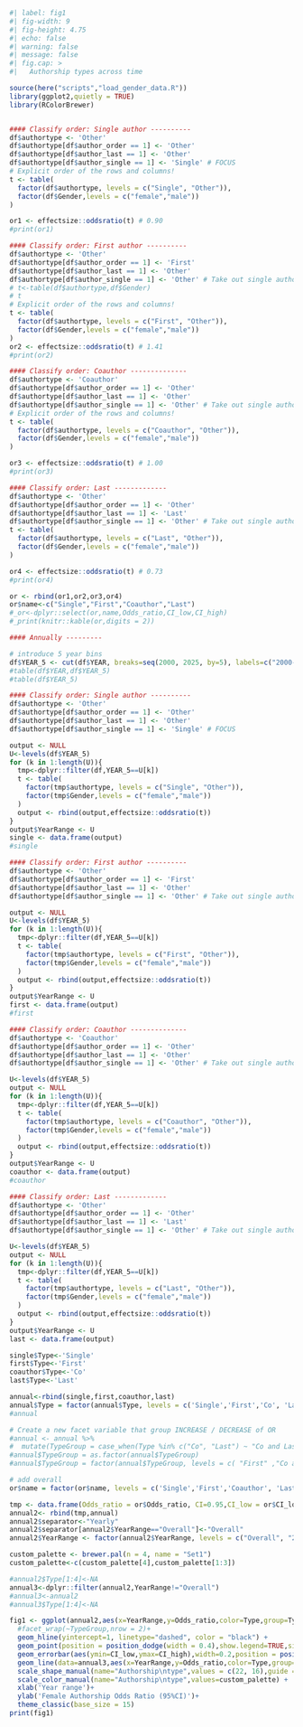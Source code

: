 ```r
#| label: fig1
#| fig-width: 9
#| fig-height: 4.75
#| echo: false
#| warning: false
#| message: false
#| fig.cap: > 
#|   Authorship types across time

source(here("scripts","load_gender_data.R"))
library(ggplot2,quietly = TRUE)
library(RColorBrewer)


#### Classify order: Single author ----------
df$authortype <- 'Other'
df$authortype[df$author_order == 1] <- 'Other'
df$authortype[df$author_last == 1] <- 'Other'
df$authortype[df$author_single == 1] <- 'Single' # FOCUS
# Explicit order of the rows and columns!
t <- table(
  factor(df$authortype, levels = c("Single", "Other")),
  factor(df$Gender,levels = c("female","male"))
)

or1 <- effectsize::oddsratio(t) # 0.90
#print(or1)

#### Classify order: First author ----------
df$authortype <- 'Other'
df$authortype[df$author_order == 1] <- 'First'
df$authortype[df$author_last == 1] <- 'Other'
df$authortype[df$author_single == 1] <- 'Other' # Take out single authors from first authors!
# t<-table(df$authortype,df$Gender)
# t
# Explicit order of the rows and columns!
t <- table(
  factor(df$authortype, levels = c("First", "Other")),
  factor(df$Gender,levels = c("female","male"))
)
or2 <- effectsize::oddsratio(t) # 1.41
#print(or2)

#### Classify order: Coauthor --------------
df$authortype <- 'Coauthor'
df$authortype[df$author_order == 1] <- 'Other'
df$authortype[df$author_last == 1] <- 'Other'
df$authortype[df$author_single == 1] <- 'Other' # Take out single authors from first authors!
# Explicit order of the rows and columns!
t <- table(
  factor(df$authortype, levels = c("Coauthor", "Other")),
  factor(df$Gender,levels = c("female","male"))
)

or3 <- effectsize::oddsratio(t) # 1.00
#print(or3)

#### Classify order: Last -------------
df$authortype <- 'Other'
df$authortype[df$author_order == 1] <- 'Other'
df$authortype[df$author_last == 1] <- 'Last'
df$authortype[df$author_single == 1] <- 'Other' # Take out single authors from first authors!
t <- table(
  factor(df$authortype, levels = c("Last", "Other")),
  factor(df$Gender,levels = c("female","male"))
)

or4 <- effectsize::oddsratio(t) # 0.73
#print(or4)

or <- rbind(or1,or2,or3,or4)
or$name<-c("Single","First","Coauthor","Last")
#_or<-dplyr::select(or,name,Odds_ratio,CI_low,CI_high)
#_print(knitr::kable(or,digits = 2))

#### Annually ---------

# introduce 5 year bins
df$YEAR_5 <- cut(df$YEAR, breaks=seq(2000, 2025, by=5), labels=c("2000-2004", "2005-2009", "2010-2014", "2015-2019", "2020-2024"), right=FALSE)
#table(df$YEAR,df$YEAR_5)
#table(df$YEAR_5)

#### Classify order: Single author ----------
df$authortype <- 'Other'
df$authortype[df$author_order == 1] <- 'Other'
df$authortype[df$author_last == 1] <- 'Other'
df$authortype[df$author_single == 1] <- 'Single' # FOCUS

output <- NULL
U<-levels(df$YEAR_5)
for (k in 1:length(U)){
  tmp<-dplyr::filter(df,YEAR_5==U[k])
  t <- table(
    factor(tmp$authortype, levels = c("Single", "Other")),
    factor(tmp$Gender,levels = c("female","male"))
  )
  output <- rbind(output,effectsize::oddsratio(t))
}
output$YearRange <- U
single <- data.frame(output)
#single

#### Classify order: First author ----------
df$authortype <- 'Other'
df$authortype[df$author_order == 1] <- 'First'
df$authortype[df$author_last == 1] <- 'Other'
df$authortype[df$author_single == 1] <- 'Other' # Take out single authors from first authors!

output <- NULL
U<-levels(df$YEAR_5)
for (k in 1:length(U)){
  tmp<-dplyr::filter(df,YEAR_5==U[k])
  t <- table(
    factor(tmp$authortype, levels = c("First", "Other")),
    factor(tmp$Gender,levels = c("female","male"))
  )
  output <- rbind(output,effectsize::oddsratio(t))
}
output$YearRange <- U
first <- data.frame(output)
#first

#### Classify order: Coauthor --------------
df$authortype <- 'Coauthor'
df$authortype[df$author_order == 1] <- 'Other'
df$authortype[df$author_last == 1] <- 'Other'
df$authortype[df$author_single == 1] <- 'Other' # Take out single authors from first authors!

U<-levels(df$YEAR_5)
output <- NULL
for (k in 1:length(U)){
  tmp<-dplyr::filter(df,YEAR_5==U[k])
  t <- table(
    factor(tmp$authortype, levels = c("Coauthor", "Other")),
    factor(tmp$Gender,levels = c("female","male"))
  )
  output <- rbind(output,effectsize::oddsratio(t))
}
output$YearRange <- U
coauthor <- data.frame(output)
#coauthor

#### Classify order: Last -------------
df$authortype <- 'Other'
df$authortype[df$author_order == 1] <- 'Other'
df$authortype[df$author_last == 1] <- 'Last'
df$authortype[df$author_single == 1] <- 'Other' # Take out single authors from first authors!

U<-levels(df$YEAR_5)
output <- NULL
for (k in 1:length(U)){
  tmp<-dplyr::filter(df,YEAR_5==U[k])
  t <- table(
    factor(tmp$authortype, levels = c("Last", "Other")),
    factor(tmp$Gender,levels = c("female","male"))
  )
  output <- rbind(output,effectsize::oddsratio(t))
}
output$YearRange <- U
last <- data.frame(output)

single$Type<-'Single'
first$Type<-'First'
coauthor$Type<-'Co'
last$Type<-'Last'

annual<-rbind(single,first,coauthor,last)
annual$Type = factor(annual$Type, levels = c('Single','First','Co', 'Last'))
#annual

# Create a new facet variable that group INCREASE / DECREASE of OR 
#annual <- annual %>%
#  mutate(TypeGroup = case_when(Type %in% c("Co", "Last") ~ "Co and Last",TRUE ~ Type))
#annual$TypeGroup = as.factor(annual$TypeGroup)
#annual$TypeGroup = factor(annual$TypeGroup, levels = c( "First" ,"Co and Last"))

# add overall
or$name = factor(or$name, levels = c('Single','First','Coauthor', 'Last'), labels = c('Single','First','Co', 'Last'))

tmp <- data.frame(Odds_ratio = or$Odds_ratio, CI=0.95,CI_low = or$CI_low, CI_high = or$CI_high, YearRange = "Overall", Type = or$name)
annual2<- rbind(tmp,annual)
annual2$separator<-"Yearly"
annual2$separator[annual2$YearRange=="Overall"]<-"Overall"
annual2$YearRange <- factor(annual2$YearRange, levels = c("Overall", "2000-2004", "2005-2009", "2010-2014", "2015-2019", "2020-2024"))

custom_palette <- brewer.pal(n = 4, name = "Set1")
custom_palette<-c(custom_palette[4],custom_palette[1:3])

#annual2$Type[1:4]<-NA
annual3<-dplyr::filter(annual2,YearRange!="Overall")
#annual3<-annual2
#annual3$Type[1:4]<-NA

fig1 <- ggplot(annual2,aes(x=YearRange,y=Odds_ratio,color=Type,group=Type,shape=separator))+
  #facet_wrap(~TypeGroup,nrow = 2)+
  geom_hline(yintercept=1, linetype="dashed", color = "black") +
  geom_point(position = position_dodge(width = 0.4),show.legend=TRUE,size=3)+
  geom_errorbar(aes(ymin=CI_low,ymax=CI_high),width=0.2,position = position_dodge(width = 0.4))+
  geom_line(data=annual3,aes(x=YearRange,y=Odds_ratio,color=Type,group=Type,shape=separator),alpha = 0.75,position = position_dodge(width = 0.4))+
  scale_shape_manual(name="Authorship\ntype",values = c(22, 16),guide = "none") +
  scale_color_manual(name="Authorship\ntype",values=custom_palette) +
  xlab('Year range')+
  ylab('Female Authorship Odds Ratio (95%CI)')+
  theme_classic(base_size = 15)
print(fig1)

```
